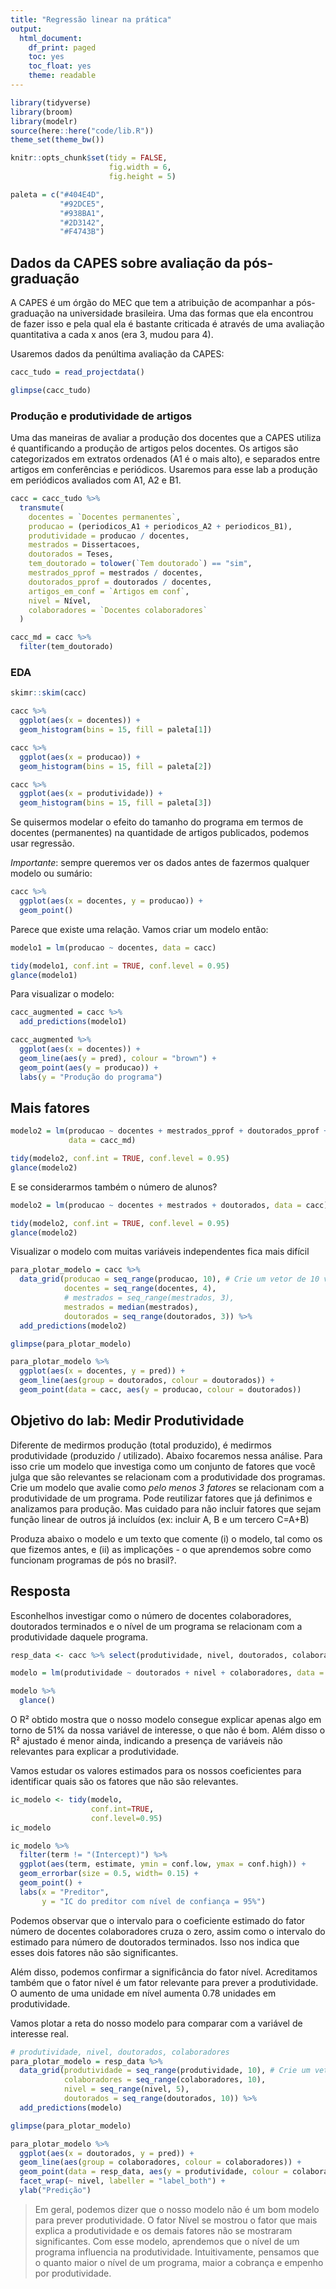 ```yaml
---
title: "Regressão linear na prática"
output:
  html_document:
    df_print: paged
    toc: yes
    toc_float: yes
    theme: readable
---
```


```r
library(tidyverse)
library(broom)
library(modelr)
source(here::here("code/lib.R"))
theme_set(theme_bw())

knitr::opts_chunk$set(tidy = FALSE,
                      fig.width = 6,
                      fig.height = 5)

paleta = c("#404E4D",
           "#92DCE5",
           "#938BA1",
           "#2D3142",
           "#F4743B")
```

## Dados da CAPES sobre avaliação da pós-graduação

A CAPES é um órgão do MEC que tem a atribuição de acompanhar a pós-graduação na universidade brasileira. Uma das formas que ela encontrou de fazer isso e pela qual ela é bastante criticada é através de uma avaliação quantitativa a cada x anos (era 3, mudou para 4). 

Usaremos dados da penúltima avaliação da CAPES: 

```r
cacc_tudo = read_projectdata()

glimpse(cacc_tudo)
```

### Produção e produtividade de artigos

Uma das maneiras de avaliar a produção dos docentes que a CAPES utiliza é quantificando a produção de artigos pelos docentes. Os artigos são categorizados em extratos ordenados (A1 é o mais alto), e separados entre artigos em conferências e periódicos. Usaremos para esse lab a produção em periódicos avaliados com A1, A2 e B1. 

```r
cacc = cacc_tudo %>%
  transmute(
    docentes = `Docentes permanentes`,
    producao = (periodicos_A1 + periodicos_A2 + periodicos_B1),
    produtividade = producao / docentes,
    mestrados = Dissertacoes,
    doutorados = Teses,
    tem_doutorado = tolower(`Tem doutorado`) == "sim",
    mestrados_pprof = mestrados / docentes,
    doutorados_pprof = doutorados / docentes,
    artigos_em_conf = `Artigos em conf`,
    nivel = Nível,
    colaboradores = `Docentes colaboradores`
  )

cacc_md = cacc %>% 
  filter(tem_doutorado)
```


### EDA

```r
skimr::skim(cacc)
```


```r
cacc %>% 
  ggplot(aes(x = docentes)) + 
  geom_histogram(bins = 15, fill = paleta[1])

cacc %>% 
  ggplot(aes(x = producao)) + 
  geom_histogram(bins = 15, fill = paleta[2])

cacc %>% 
  ggplot(aes(x = produtividade)) + 
  geom_histogram(bins = 15, fill = paleta[3])
```

Se quisermos modelar o efeito do tamanho do programa em termos de docentes (permanentes) na quantidade de artigos publicados, podemos usar regressão. 

*Importante*: sempre queremos ver os dados antes de fazermos qualquer modelo ou sumário: 

```r
cacc %>% 
  ggplot(aes(x = docentes, y = producao)) + 
  geom_point()
```

Parece que existe uma relação. Vamos criar um modelo então:

```r
modelo1 = lm(producao ~ docentes, data = cacc)

tidy(modelo1, conf.int = TRUE, conf.level = 0.95)
glance(modelo1)
```

Para visualizar o modelo:

```r
cacc_augmented = cacc %>% 
  add_predictions(modelo1) 

cacc_augmented %>% 
  ggplot(aes(x = docentes)) + 
  geom_line(aes(y = pred), colour = "brown") + 
  geom_point(aes(y = producao)) + 
  labs(y = "Produção do programa")
```

## Mais fatores

```r
modelo2 = lm(producao ~ docentes + mestrados_pprof + doutorados_pprof + tem_doutorado, 
             data = cacc_md)

tidy(modelo2, conf.int = TRUE, conf.level = 0.95)
glance(modelo2)
```

E se considerarmos também o número de alunos?

```r
modelo2 = lm(producao ~ docentes + mestrados + doutorados, data = cacc)

tidy(modelo2, conf.int = TRUE, conf.level = 0.95)
glance(modelo2)
```

Visualizar o modelo com muitas variáveis independentes fica mais difícil

```r
para_plotar_modelo = cacc %>% 
  data_grid(producao = seq_range(producao, 10), # Crie um vetor de 10 valores no range
            docentes = seq_range(docentes, 4),  
            # mestrados = seq_range(mestrados, 3),
            mestrados = median(mestrados),
            doutorados = seq_range(doutorados, 3)) %>% 
  add_predictions(modelo2)

glimpse(para_plotar_modelo)

```

```r
para_plotar_modelo %>% 
  ggplot(aes(x = docentes, y = pred)) + 
  geom_line(aes(group = doutorados, colour = doutorados)) + 
  geom_point(data = cacc, aes(y = producao, colour = doutorados))
```

## Objetivo do lab: Medir Produtividade 

Diferente de medirmos produção (total produzido), é medirmos produtividade (produzido / utilizado). Abaixo focaremos nessa análise. Para isso crie um modelo que investiga como um conjunto de fatores que você julga que são relevantes se relacionam com a produtividade dos programas. Crie um modelo que avalie como _pelo menos 3 fatores_ se relacionam com a produtividade de um programa. Pode reutilizar fatores que já definimos e analizamos para produção. Mas cuidado para não incluir fatores que sejam função linear de outros já incluídos (ex: incluir A, B e um tercero C=A+B)

Produza abaixo o modelo e um texto que comente (i) o modelo, tal como os que fizemos antes, e (ii) as implicações - o que aprendemos sobre como funcionam programas de pós no brasil?.

## Resposta

Esconhelhos investigar como o número de docentes colaboradores, doutorados terminados e o nível de um programa se relacionam com a produtividade daquele programa.

```r
resp_data <- cacc %>% select(produtividade, nivel, doutorados, colaboradores)

modelo = lm(produtividade ~ doutorados + nivel + colaboradores, data = resp_data)

modelo %>%
  glance()

```

O R² obtido mostra que o nosso modelo consegue explicar apenas algo em torno de 51% da nossa variável de interesse, o que não é bom. Além disso o R² ajustado é menor ainda, indicando a presença de variáveis não relevantes para explicar a produtividade.

Vamos estudar os valores estimados para os nossos coeficientes para identificar quais são os fatores que não são relevantes.

```r
ic_modelo <- tidy(modelo,
                  conf.int=TRUE,
                  conf.level=0.95)
ic_modelo

ic_modelo %>%
  filter(term != "(Intercept)") %>%
  ggplot(aes(term, estimate, ymin = conf.low, ymax = conf.high)) +
  geom_errorbar(size = 0.5, width= 0.15) +
  geom_point() +
  labs(x = "Preditor",
       y = "IC do preditor com nível de confiança = 95%")
```

Podemos observar que o intervalo para o coeficiente estimado do fator número de docentes colaboradores cruza o zero, assim como o intervalo do estimado para número de doutorados terminados. Isso nos indica que esses dois fatores não são significantes.

Além disso, podemos confirmar a significância do fator nível. Acreditamos também que o fator nível é um fator relevante para prever a produtividade. O aumento de uma unidade em nível aumenta 0.78 unidades em produtividade.

Vamos plotar a reta do nosso modelo para comparar com a variável de interesse real.

```r
# produtividade, nivel, doutorados, colaboradores
para_plotar_modelo = resp_data %>% 
  data_grid(produtividade = seq_range(produtividade, 10), # Crie um vetor de 10 valores no range
            colaboradores = seq_range(colaboradores, 10),  
            nivel = seq_range(nivel, 5),
            doutorados = seq_range(doutorados, 10)) %>% 
  add_predictions(modelo)

glimpse(para_plotar_modelo)

para_plotar_modelo %>% 
  ggplot(aes(x = doutorados, y = pred)) + 
  geom_line(aes(group = colaboradores, colour = colaboradores)) + 
  geom_point(data = resp_data, aes(y = produtividade, colour = colaboradores)) +
  facet_wrap(~ nivel, labeller = "label_both") +
  ylab("Predição")
```

> Em geral, podemos dizer que o nosso modelo não é um bom modelo para prever produtividade. O fator Nível se mostrou o fator que mais explica a produtividade e os demais fatores não se mostraram significantes. Com esse modelo, aprendemos que o nível de um programa influencia na produtividade. Intuitivamente, pensamos que o quanto maior o nível de um programa, maior a cobrança e empenho por produtividade.